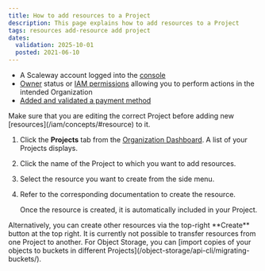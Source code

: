 ```yaml
---
title: How to add resources to a Project
description: This page explains how to add resources to a Project
tags: resources add-resource add project
dates:
  validation: 2025-10-01
  posted: 2021-06-10
---
```



<Requirements />

- A Scaleway account logged into the [console](https://console.scaleway.com)
- [Owner](/iam/concepts/#owner) status or [IAM permissions](/iam/concepts/#permission) allowing you to perform actions in the intended Organization
- [Added and validated a payment method](/billing/how-to/add-payment-method/)

<Message type="important">
  Make sure that you are editing the correct Project before adding new [resources](/iam/concepts/#resource) to it.
</Message>

1. Click the **Projects** tab from the [Organization Dashboard](https://console.scaleway.com/organization). A list of your Projects displays.
2. Click the name of the Project to which you want to add resources.
3. Select the resource you want to create from the side menu.
4. Refer to the corresponding documentation to create the resource.

    Once the resource is created, it is automatically included in your Project.

<Message type="tip">
  Alternatively, you can create other resources via the top-right **Create** button at the top right.
</Message>

<Message type="note">
  It is currently not possible to transfer resources from one Project to another. For Object Storage, you can [import copies of your objects to buckets in different Projects](/object-storage/api-cli/migrating-buckets/).
</Message>


